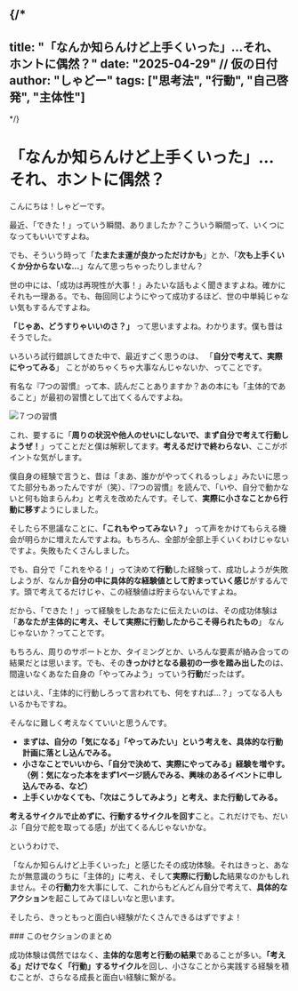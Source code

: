 
{/*
---
title: "「なんか知らんけど上手くいった」…それ、ホントに偶然？"
date: "2025-04-29"  // 仮の日付
author: "しゃどー"
tags: ["思考法", "行動", "自己啓発", "主体性"]
---
*/}

# 「なんか知らんけど上手くいった」…それ、ホントに偶然？

こんにちは！しゃどーです。

最近、「できた！」っていう瞬間、ありましたか？こういう瞬間って、いくつになってもいいですよね。

でも、そういう時って「**たまたま運が良かっただけかも**」とか、「**次も上手くいくか分からないな…**」なんて思っちゃったりしません？

世の中には、「成功は再現性が大事！」みたいな話もよく聞きますよね。確かにそれも一理ある。でも、毎回同じようにやって成功するほど、世の中単純じゃない気もするんですよね。

**「じゃあ、どうすりゃいいのさ？」** って思いますよね。わかります。僕も昔はそうでした。

いろいろ試行錯誤してきた中で、最近すごく思うのは、<Highlight> 「**自分で考えて、実際にやってみる**」</Highlight> ことがめちゃくちゃ大事なんじゃないか、ってことです。

有名な『7つの習慣』って本、読んだことありますか？あの本にも「主体的であること」が最初の習慣として出てくるんですよね。

<Image 
  src="/images/ContentImages/habit.jpg" 
  alt="７つの習慣" 
  width={600} 
  height={350} 
/>

これ、要するに<Highlight>「**周りの状況や他人のせいにしないで、まず自分で考えて行動しようぜ！**」</Highlight>ってことだと僕は解釈してます。**考えるだけで終わらない**、ここがポイントな気がします。

僕自身の経験で言うと、昔は「まあ、誰かがやってくれるっしょ」みたいに思ってた部分もあったんですが（笑）、『7つの習慣』を読んで、「いや、自分で動かないと何も始まらんわ」と考えを改めたんです。そして、**実際に小さなことから行動に移す**ようにしました。

そしたら不思議なことに、**「これもやってみない？」** って声をかけてもらえる機会が明らかに増えたんですよね。もちろん、全部が全部上手くいくわけじゃないですよ。失敗もたくさんしました。

でも、自分で「これをやる！」って決めて**行動**した経験って、成功しようが失敗しようが、なんか<Highlight>**自分の中に具体的な経験値として貯まっていく感じ**</Highlight>がするんです。頭で考えてるだけじゃ、この経験値は貯まらないんですよね。

だから、「できた！」って経験をしたあなたに伝えたいのは、その成功体験は「**あなたが主体的に考え、そして実際に行動したからこそ得られたもの**」 なんじゃないか？ってことです。

もちろん、周りのサポートとか、タイミングとか、いろんな要素が絡み合っての結果だとは思います。でも、その**きっかけとなる最初の一歩を踏み出した**のは、間違いなくあなた自身の「やってみよう」っていう**行動**だったはず。

とはいえ、「主体的に行動しろって言われても、何をすれば…？」ってなる人もいるかもですね。

そんなに難しく考えなくていいと思うんです。

*   **まずは、自分の「気になる」「やってみたい」という考えを、具体的な行動計画に落とし込んでみる。**
*   **小さなことでいいから、「自分で決めて、実際にやってみる」経験を増やす。（例：気になった本をまず1ページ読んでみる、興味のあるイベントに申し込んでみる、など）**
*   **上手くいかなくても、「次はこうしてみよう」と考え、また行動してみる。**

**考えるサイクルで止めずに、行動するサイクルを回す**こと。これだけでも、だいぶ「自分で舵を取ってる感」が出てくるんじゃないかな。

というわけで、

「なんか知らんけど上手くいった」と感じたその成功体験。それはきっと、あなたが無意識のうちに「主体的」に考え、そして**実際に行動した**結果なのかもしれません。その**行動力**を大事にして、これからもどんどん自分で考えて、**具体的なアクション**を起こしてみてほしいなと思います。

そしたら、きっともっと面白い経験がたくさんできるはずですよ！

<section className="section-summary">
### このセクションのまとめ

成功体験は偶然ではなく、**主体的な思考と行動の結果**であることが多い。**「考える」だけでなく「行動」するサイクル**を回し、小さなことから実践する経験を積むことが、さらなる成長と面白い経験に繋がる。

</section>

